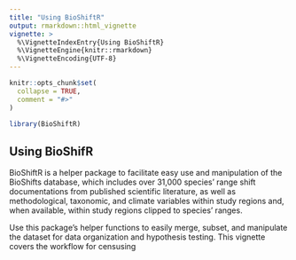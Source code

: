 ```yaml
---
title: "Using BioShiftR"
output: rmarkdown::html_vignette
vignette: >
  %\VignetteIndexEntry{Using BioShiftR}
  %\VignetteEngine{knitr::rmarkdown}
  %\VignetteEncoding{UTF-8}
---
```


```r
knitr::opts_chunk$set(
  collapse = TRUE,
  comment = "#>"
)
```

```r
library(BioShiftR)
```


## Using BioShifR

BioShiftR is a helper package to facilitate easy use and manipulation of the BioShifts database, which includes over 31,000 species' range shift documentations from published scientific literature, as well as methodological, taxonomic, and climate variables within study regions and, when available, within study regions clipped to species' ranges. 

Use this package's helper functions to easily merge, subset, and manipulate the dataset for data organization and hypothesis testing. This vignette covers the workflow for censusing 




